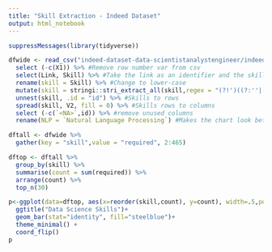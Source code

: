 ```yaml
---
title: "Skill Extraction - Indeed Dataset"
output: html_notebook
---
```


```r
suppressMessages(library(tidyverse))
```

```r
dfwide <- read_csv("indeed-dataset-data-scientistanalystengineer/indeed_job_dataset.csv", na = "null") %>% # Error "Missing column names filled in: 'X1' [1]..." can be ignored
  select (-c(X1)) %>% #Remove row number var from csv
  select(Link, Skill) %>% #Take the link as an identifier and the skills column
  rename(skill = Skill) %>% #Change to lower-case
  mutate(skill = stringi::stri_extract_all(skill,regex = "(?!')((?:''|[^'])*)(?=(',)|(']))"), V2 = 1) %>% #extract individual skills
  unnest(skill, .id = "id") %>% #Skills to rows
  spread(skill, V2, fill = 0) %>% #Skills rows to columns
  select (-c(`<NA>`,id)) %>% #remove unused columns
  rename(NLP = `Natural Language Processing`) #Makes the chart look better
```

```r
dftall <- dfwide %>% 
  gather(key = "skill",value = "required", 2:465)
```


```r
dftop <- dftall %>% 
  group_by(skill) %>% 
  summarise(count = sum(required)) %>% 
  arrange(count) %>% 
  top_n(30)
```

```r
p<-ggplot(data=dftop, aes(x=reorder(skill,count), y=count), width=.5,position = position_dodge(width = 60)) +
  ggtitle("Data Science Skills")+
  geom_bar(stat="identity", fill="steelblue")+
  theme_minimal() +
  coord_flip() 
p
```

